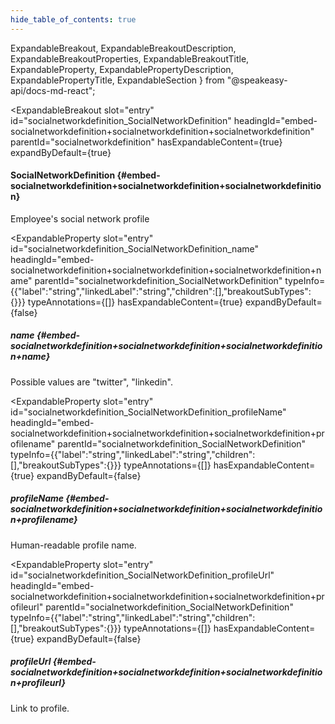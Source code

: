 ```yaml
---
hide_table_of_contents: true
---
```

  ExpandableBreakout,
  ExpandableBreakoutDescription,
  ExpandableBreakoutProperties,
  ExpandableBreakoutTitle,
  ExpandableProperty,
  ExpandablePropertyDescription,
  ExpandablePropertyTitle,
  ExpandableSection
} from "@speakeasy-api/docs-md-react";

<ExpandableSection>

<ExpandableBreakout
  slot="entry"
  id="socialnetworkdefinition_SocialNetworkDefinition"
  headingId="embed-socialnetworkdefinition+socialnetworkdefinition+socialnetworkdefinition"
  parentId="socialnetworkdefinition"
  hasExpandableContent={true}
  expandByDefault={true}
>

<ExpandableBreakoutTitle slot="title">

#### SocialNetworkDefinition \{#embed-socialnetworkdefinition+socialnetworkdefinition+socialnetworkdefinition\}

</ExpandableBreakoutTitle>

<ExpandableBreakoutDescription slot="description">

Employee's social network profile

</ExpandableBreakoutDescription>

<ExpandableBreakoutProperties slot="properties">

<ExpandableProperty
  slot="entry"
  id="socialnetworkdefinition_SocialNetworkDefinition_name"
  headingId="embed-socialnetworkdefinition+socialnetworkdefinition+socialnetworkdefinition+name"
  parentId="socialnetworkdefinition_SocialNetworkDefinition"
  typeInfo={{"label":"string","linkedLabel":"string","children":[],"breakoutSubTypes":{}}}
  typeAnnotations={[]}
  hasExpandableContent={true}
  expandByDefault={false}
>

<ExpandablePropertyTitle slot="title">

##### name \{#embed-socialnetworkdefinition+socialnetworkdefinition+socialnetworkdefinition+name\}

</ExpandablePropertyTitle>

<ExpandablePropertyDescription slot="description">

Possible values are "twitter", "linkedin".

</ExpandablePropertyDescription>

</ExpandableProperty>

<ExpandableProperty
  slot="entry"
  id="socialnetworkdefinition_SocialNetworkDefinition_profileName"
  headingId="embed-socialnetworkdefinition+socialnetworkdefinition+socialnetworkdefinition+profilename"
  parentId="socialnetworkdefinition_SocialNetworkDefinition"
  typeInfo={{"label":"string","linkedLabel":"string","children":[],"breakoutSubTypes":{}}}
  typeAnnotations={[]}
  hasExpandableContent={true}
  expandByDefault={false}
>

<ExpandablePropertyTitle slot="title">

##### profileName \{#embed-socialnetworkdefinition+socialnetworkdefinition+socialnetworkdefinition+profilename\}

</ExpandablePropertyTitle>

<ExpandablePropertyDescription slot="description">

Human-readable profile name.

</ExpandablePropertyDescription>

</ExpandableProperty>

<ExpandableProperty
  slot="entry"
  id="socialnetworkdefinition_SocialNetworkDefinition_profileUrl"
  headingId="embed-socialnetworkdefinition+socialnetworkdefinition+socialnetworkdefinition+profileurl"
  parentId="socialnetworkdefinition_SocialNetworkDefinition"
  typeInfo={{"label":"string","linkedLabel":"string","children":[],"breakoutSubTypes":{}}}
  typeAnnotations={[]}
  hasExpandableContent={true}
  expandByDefault={false}
>

<ExpandablePropertyTitle slot="title">

##### profileUrl \{#embed-socialnetworkdefinition+socialnetworkdefinition+socialnetworkdefinition+profileurl\}

</ExpandablePropertyTitle>

<ExpandablePropertyDescription slot="description">

Link to profile.

</ExpandablePropertyDescription>

</ExpandableProperty>

</ExpandableBreakoutProperties>

</ExpandableBreakout>

</ExpandableSection>